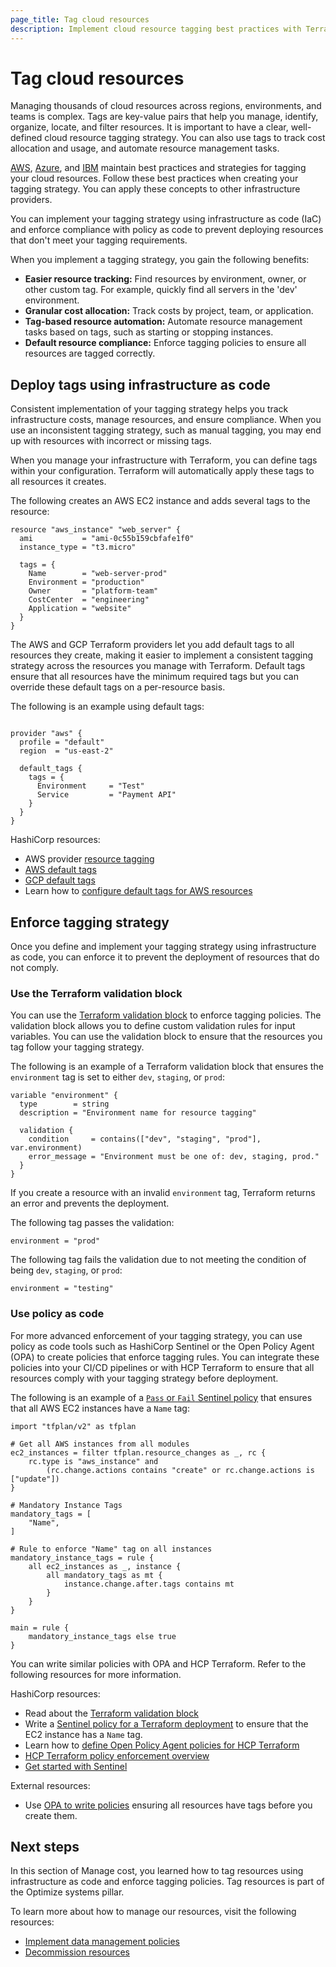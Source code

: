 ```yaml
---
page_title: Tag cloud resources
description: Implement cloud resource tagging best practices with Terraform for AWS, Azure, and GCP. Learn to automate tags, enforce policies, and optimize cost allocation using infrastructure as code.
---
```


# Tag cloud resources

Managing thousands of cloud resources across regions, environments, and teams is complex. Tags are key-value pairs that help you manage, identify, organize, locate, and filter resources. It is important to have a clear, well-defined cloud resource tagging strategy. You can also use tags to track cost allocation and usage, and automate resource management tasks.

[AWS](https://docs.aws.amazon.com/whitepapers/latest/tagging-best-practices/tagging-best-practices.html), [Azure](https://learn.microsoft.com/en-us/azure/cloud-adoption-framework/ready/azure-best-practices/resource-tagging), and [IBM](https://cloud.ibm.com/docs/framework-financial-services?topic=framework-financial-services-shared-tagging-resources) maintain best practices and strategies for tagging your cloud resources. Follow these best practices when creating your tagging strategy. You can apply these concepts to other infrastructure providers.

You can implement your tagging strategy using infrastructure as code (IaC) and enforce compliance with policy as code to prevent deploying resources that don't meet your tagging requirements.

When you implement a tagging strategy, you gain the following benefits:

- **Easier resource tracking:** Find resources by environment, owner, or other custom tag. For example, quickly find all servers in the 'dev' environment.
- **Granular cost allocation:** Track costs by project, team, or application.
- **Tag-based resource automation:** Automate resource management tasks based on tags, such as starting or stopping instances.
- **Default resource compliance:** Enforce tagging policies to ensure all resources are tagged correctly.

## Deploy tags using infrastructure as code

Consistent implementation of your tagging strategy helps you track infrastructure costs, manage resources, and ensure compliance. When you use an inconsistent tagging strategy, such as manual tagging, you may end up with resources with incorrect or missing tags.

When you manage your infrastructure with Terraform, you can define tags within your configuration. Terraform will automatically apply these tags to all resources it creates.

The following creates an AWS EC2 instance and adds several tags to the resource:

```hcl
resource "aws_instance" "web_server" {
  ami           = "ami-0c55b159cbfafe1f0"
  instance_type = "t3.micro"
  
  tags = {
    Name        = "web-server-prod"
    Environment = "production"
    Owner       = "platform-team"
    CostCenter  = "engineering"
    Application = "website"
  }
}

```

The AWS and GCP Terraform providers let you add default tags to all resources they create, making it easier to implement a consistent tagging strategy across the resources you manage with Terraform. Default tags ensure that all resources have the minimum required tags but you can override these default tags on a per-resource basis.

The following is an example using default tags:

```hcl

provider "aws" {
  profile = "default"
  region  = "us-east-2"

  default_tags {
    tags = {
      Environment     = "Test"
      Service         = "Payment API"
    }
  }
}
```

HashiCorp resources:

- AWS provider [resource tagging](https://registry.terraform.io/providers/hashicorp/aws/latest/docs/guides/resource-tagging)
- [AWS default tags](/terraform/tutorials/aws/aws-default-tags)
- [GCP default tags](https://registry.terraform.io/providers/hashicorp/google/latest/docs/guides/provider_reference#default_labels-1)
- Learn how to [configure default tags for AWS resources](/terraform/tutorials/aws/aws-default-tags)

## Enforce tagging strategy

Once you define and implement your tagging strategy using infrastructure as code, you can enforce it to prevent the deployment of resources that do not comply. 

### Use the Terraform validation block

You can use the [Terraform validation block](/terraform/language/values/variables#validation) to enforce tagging policies. The validation block allows you to define custom validation rules for input variables. You can use the validation block to ensure that the resources you tag follow your tagging strategy.

The following is an example of a Terraform validation block that ensures the `environment` tag is set to either `dev`, `staging`, or `prod`:

```hcl
variable "environment" {
  type        = string
  description = "Environment name for resource tagging"
  
  validation {
    condition     = contains(["dev", "staging", "prod"], var.environment)
    error_message = "Environment must be one of: dev, staging, prod."
  }
}
```

If you create a resource with an invalid `environment` tag, Terraform returns an error and prevents the deployment.

The following tag passes the validation:

```hcl
environment = "prod"
```

The following tag fails the validation due to not meeting the condition of being `dev`, `staging`, or `prod`:

```hcl
environment = "testing"
```

### Use policy as code

For more advanced enforcement of your tagging strategy, you can use policy as code tools such as HashiCorp Sentinel or the Open Policy Agent (OPA) to create policies that enforce tagging rules. You can integrate these policies into your CI/CD pipelines or with HCP Terraform to ensure that all resources comply with your tagging strategy before deployment.

The following is an example of a [`Pass` or `Fail` Sentinel policy](/terraform/tutorials/policy/sentinel-policy#review-your-policy) that ensures that all AWS EC2 instances have a `Name` tag:

```script
import "tfplan/v2" as tfplan

# Get all AWS instances from all modules
ec2_instances = filter tfplan.resource_changes as _, rc {
    rc.type is "aws_instance" and
        (rc.change.actions contains "create" or rc.change.actions is ["update"])
}

# Mandatory Instance Tags
mandatory_tags = [
    "Name",
]

# Rule to enforce "Name" tag on all instances
mandatory_instance_tags = rule {
    all ec2_instances as _, instance {
        all mandatory_tags as mt {
            instance.change.after.tags contains mt
        }
    }
}

main = rule {
    mandatory_instance_tags else true
}
```

You can write similar policies with OPA and HCP Terraform. Refer to the following resources for more information.

HashiCorp resources:

- Read about the [Terraform validation block](/terraform/language/values/variables#validation)
- Write a [Sentinel policy for a Terraform deployment](/terraform/tutorials/policy/sentinel-policy) to ensure that the EC2 instance has a `Name` tag.
- Learn how to [define Open Policy Agent policies for HCP Terraform](/terraform/enterprise/policy-enforcement/define-policies/opa)
- [HCP Terraform policy enforcement overview](/terraform/enterprise/policy-enforcement)
- [Get started with Sentinel](/sentinel/tutorials/get-started)

External resources:

- Use [OPA to write policies](https://www.openpolicyagent.org/docs/terraform) ensuring all resources have tags before you create them.

## Next steps

In this section of Manage cost, you learned how to tag resources using infrastructure as code and enforce tagging policies. Tag resources is part of the Optimize systems pillar.

To learn more about how to manage our resources, visit the following resources:

- [Implement data management policies](/well-architected-framework/optimize-systems/lifecycle-management/data-management)
- [Decommission resources](/well-architected-framework/optimize-systems/lifecycle-management/decommission-infrastructure)